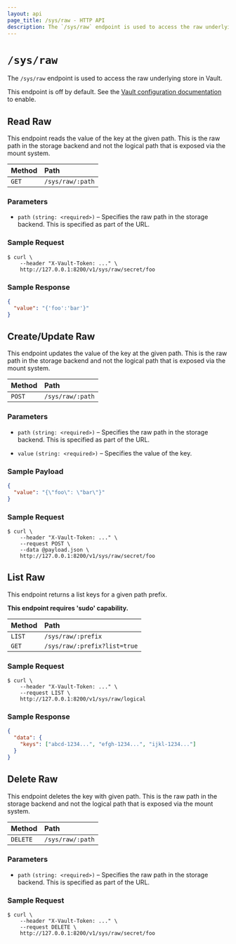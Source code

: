 ```yaml
---
layout: api
page_title: /sys/raw - HTTP API
description: The `/sys/raw` endpoint is used to access the raw underlying store in Vault.
---
```


# `/sys/raw`

The `/sys/raw` endpoint is used to access the raw underlying store in Vault.

This endpoint is off by default. See the
[Vault configuration documentation](/vault/docs/configuration) to
enable.

## Read Raw

This endpoint reads the value of the key at the given path. This is the raw path
in the storage backend and not the logical path that is exposed via the mount
system.

| Method | Path             |
| :----- | :--------------- |
| `GET`  | `/sys/raw/:path` |

### Parameters

- `path` `(string: <required>)` – Specifies the raw path in the storage backend.
  This is specified as part of the URL.

### Sample Request

```shell-session
$ curl \
    --header "X-Vault-Token: ..." \
    http://127.0.0.1:8200/v1/sys/raw/secret/foo
```

### Sample Response

```json
{
  "value": "{'foo':'bar'}"
}
```

## Create/Update Raw

This endpoint updates the value of the key at the given path. This is the raw
path in the storage backend and not the logical path that is exposed via the
mount system.

| Method | Path             |
| :----- | :--------------- |
| `POST`  | `/sys/raw/:path` |

### Parameters

- `path` `(string: <required>)` – Specifies the raw path in the storage backend.
  This is specified as part of the URL.

- `value` `(string: <required>)` – Specifies the value of the key.

### Sample Payload

```json
{
  "value": "{\"foo\": \"bar\"}"
}
```

### Sample Request

```shell-session
$ curl \
    --header "X-Vault-Token: ..." \
    --request POST \
    --data @payload.json \
    http://127.0.0.1:8200/v1/sys/raw/secret/foo
```

## List Raw

This endpoint returns a list keys for a given path prefix.

**This endpoint requires 'sudo' capability.**

| Method | Path                         |
| :----- | :--------------------------- |
| `LIST` | `/sys/raw/:prefix`           |
| `GET`  | `/sys/raw/:prefix?list=true` |

### Sample Request

```shell-session
$ curl \
    --header "X-Vault-Token: ..." \
    --request LIST \
    http://127.0.0.1:8200/v1/sys/raw/logical
```

### Sample Response

```json
{
  "data": {
    "keys": ["abcd-1234...", "efgh-1234...", "ijkl-1234..."]
  }
}
```

## Delete Raw

This endpoint deletes the key with given path. This is the raw path in the
storage backend and not the logical path that is exposed via the mount system.

| Method   | Path             |
| :------- | :--------------- |
| `DELETE` | `/sys/raw/:path` |

### Parameters

- `path` `(string: <required>)` – Specifies the raw path in the storage backend.
  This is specified as part of the URL.

### Sample Request

```shell-session
$ curl \
    --header "X-Vault-Token: ..." \
    --request DELETE \
    http://127.0.0.1:8200/v1/sys/raw/secret/foo
```
